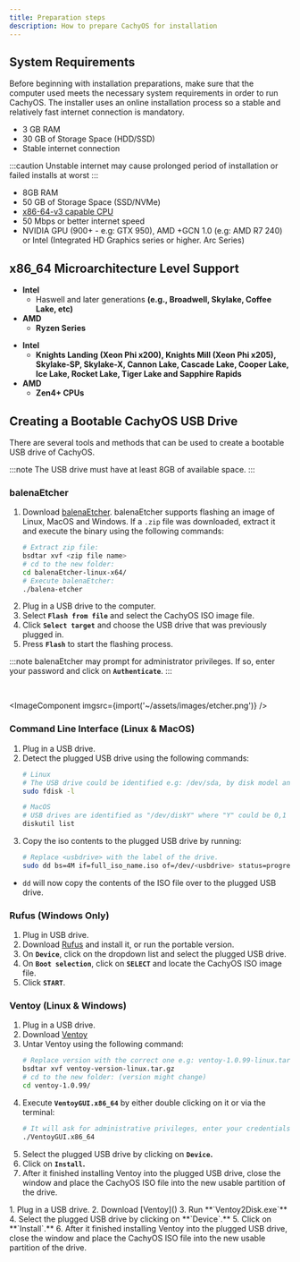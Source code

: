 ```yaml
---
title: Preparation steps
description: How to prepare CachyOS for installation
---
```



## System Requirements

Before beginning with installation preparations, make sure that the computer used meets the necessary system requirements in order to run CachyOS. The installer
uses an online installation process so a stable and relatively fast internet connection is mandatory.

<Tabs>

<TabItem label="Minimum requirements">

*   3 GB RAM
*   30 GB of Storage Space (HDD/SSD)
*   Stable internet connection

:::caution
Unstable internet may cause prolonged period of installation or failed installs at worst
:::

</TabItem>

<TabItem label="Recommended requirements">

*   8GB RAM
*   50 GB of Storage Space (SSD/NVMe)
*   [x86-64-v3 capable CPU](/installation/installation_prepare#x86_64-microarchitecture-level-support)
*   50 Mbps or better internet speed
*   NVIDIA GPU (900+ - e.g: GTX 950), AMD +GCN 1.0 (e.g: AMD R7 240) or Intel (Integrated HD Graphics series or higher. Arc Series)

</TabItem>

</Tabs>

## x86_64 Microarchitecture Level Support

<Tabs>

<TabItem label="x86_64-v3 Compatible CPUs">

- **Intel**
  - Haswell and later generations **(e.g., Broadwell, Skylake, Coffee Lake, etc)**
- **AMD**
  - **Ryzen Series**

</TabItem>

<TabItem label="x86_64-v4 Compatible CPUs">

- **Intel**
  - **Knights Landing (Xeon Phi x200), Knights Mill (Xeon Phi x205), Skylake-SP, Skylake-X, Cannon Lake, Cascade Lake, Cooper Lake, Ice Lake, Rocket Lake, Tiger Lake and Sapphire Rapids**
- **AMD**
  - **Zen4+ CPUs**

</TabItem>

</Tabs>

## Creating a Bootable CachyOS USB Drive

There are several tools and methods that can be used to create a bootable USB drive of CachyOS.

:::note
The USB drive must have at least 8GB of available space.
:::

### balenaEtcher

<Steps>

1. Download [balenaEtcher](<https://etcher.balena.io/>). balenaEtcher supports flashing an image of Linux, MacOS and Windows.
   If a `.zip` file was downloaded, extract it and execute the binary using the following commands:
      ```sh
      # Extract zip file:
      bsdtar xvf <zip file name>
      # cd to the new folder:
      cd balenaEtcher-linux-x64/
      # Execute balenaEtcher:
      ./balena-etcher
      ```
2. Plug in a USB drive to the computer.
3. Select **`Flash from file`** and select the CachyOS ISO image file.
4. Click **`Select target`** and choose the USB drive that was previously plugged in.
5. Press **`Flash`** to start the flashing process.

</Steps>

:::note
balenaEtcher may prompt for administrator privileges. If so, enter your password and click on **`Authenticate`**.
:::

<br />

<ImageComponent imgsrc={import('~/assets/images/etcher.png')} />


### Command Line Interface (Linux & MacOS)

<Steps>

1. Plug in a USB drive.
2. Detect the plugged USB drive using the following commands:
   ```sh
   # Linux
   # The USB drive could be identified e.g: /dev/sda, by disk model and size.
   sudo fdisk -l

   # MacOS
   # USB drives are identified as "/dev/diskY" where "Y" could be 0,1 etc.
   diskutil list
   ```
3. Copy the iso contents to the plugged USB drive by running:
   ```sh
   # Replace <usbdrive> with the label of the drive.
   sudo dd bs=4M if=full_iso_name.iso of=/dev/<usbdrive> status=progress oflag=sync
   ```
</Steps>

- `dd` will now copy the contents of the ISO file over to the plugged USB drive.

### Rufus (Windows Only)

<Steps>

1. Plug in USB drive.
2. Download [Rufus](<https://rufus.ie/>) and install it, or run the portable version.
3. On **`Device`**, click on the dropdown list and select the plugged USB drive.
4. On **`Boot selection`**, click on **`SELECT`** and locate the CachyOS ISO image file.
5. Click **`START`**.

</Steps>

### Ventoy (Linux & Windows)

<Tabs>

<TabItem label="Linux">

<Steps>

1. Plug in a USB drive.
2. Download [Ventoy](<https://www.ventoy.net/en/download.html>)
3. Untar Ventoy using the following command:
   ```sh
   # Replace version with the correct one e.g: ventoy-1.0.99-linux.tar.gz
   bsdtar xvf ventoy-version-linux.tar.gz
   # cd to the new folder: (version might change)
   cd ventoy-1.0.99/
   ```
4. Execute **`VentoyGUI.x86_64`** by either double clicking on it or via the terminal:
   ```sh
   # It will ask for administrative privileges, enter your credentials
   ./VentoyGUI.x86_64
   ```
5. Select the plugged USB drive by clicking on **`Device`.**
6. Click on **`Install`.**
7. After it finished installing Ventoy into the plugged USB drive, close the window and place the CachyOS ISO file into the new usable partition of the drive.

</Steps>

</TabItem>

<TabItem label="Windows">

<Steps>
1. Plug in a USB drive.
2. Download [Ventoy](<https://www.ventoy.net/en/download.html>)
3. Run **`Ventoy2Disk.exe`**
4. Select the plugged USB drive by clicking on **`Device`.**
5. Click on **`Install`.**
6. After it finished installing Ventoy into the plugged USB drive, close the window and place the CachyOS ISO file into the new usable partition of the drive.
</Steps>

</TabItem>

</Tabs>
